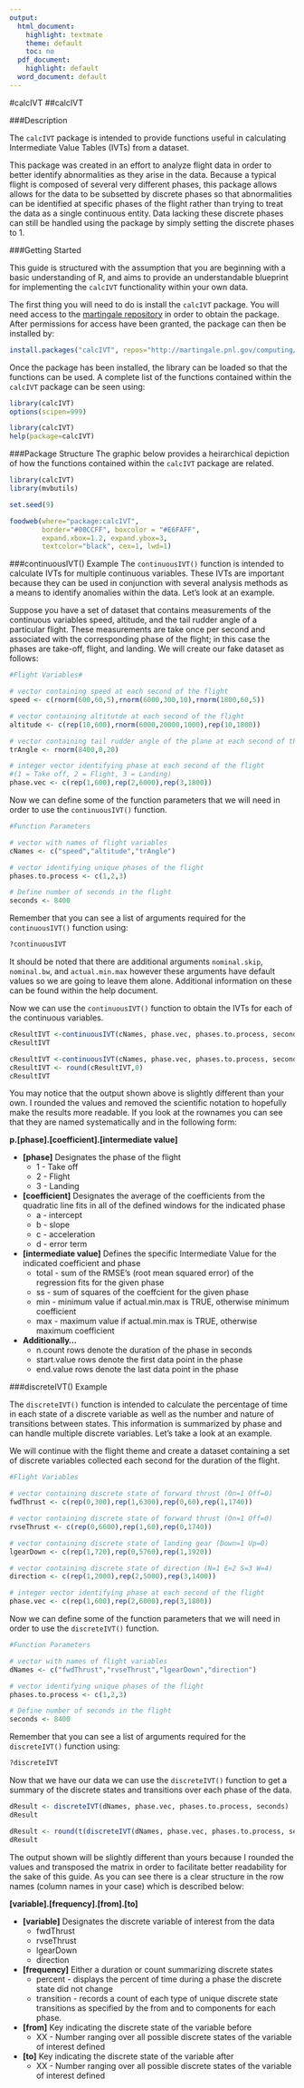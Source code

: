 ```yaml
---
output:
  html_document:
    highlight: textmate
    theme: default
    toc: no
  pdf_document:
    highlight: default
  word_document: default
---
```


<!---
Author: Lucas Tate <lucas.tate@pnnl.gov>
Created: Sept 30, 2014
Last Updated: Oct 07, 2014
-->

#calcIVT
##calcIVT

###Description

The `calcIVT` package is intended to provide functions useful in calculating Intermediate Value Tables (IVTs) from a dataset. 

This package was created in an effort to analyze flight data in order to better identify abnormalities as they arise in the data. Because a typical flight is composed of several very different phases, this package allows allows for the data to be subsetted by discrete phases so that abnormalities can be identified at specific phases of the flight rather than trying to treat the data as a single continuous entity. Data lacking these discrete phases can still be handled using the package by simply setting the discrete phases to 1.

###Getting Started

This guide is structured with the assumption that you are beginning with a basic understanding of R, and aims to provide an understandable blueprint for implementing the `calcIVT` functionality within your own data.

The first thing you will need to do is install the `calcIVT` package. You will need access to the [martingale repository](http://martingale.pnl.gov/computing/repos/) in order to obtain the package. After permissions for access have been granted, the package can then be installed by:

```r
install.packages("calcIVT", repos="http://martingale.pnl.gov/computing/repos")
```

Once the package has been installed, the library can be loaded so that the functions can be used. A complete list of the functions contained within the `calcIVT` package can be seen using:

```r
library(calcIVT)
options(scipen=999)
```
```r
library(calcIVT)
help(package=calcIVT)
```


###Package Structure
The graphic below provides a heirarchical depiction of how the functions contained within the `calcIVT` package are related.

```r
library(calcIVT)
library(mvbutils)

set.seed(9)

foodweb(where="package:calcIVT",
        border="#00CCFF", boxcolor = "#E6FAFF",
        expand.xbox=1.2, expand.ybox=3,
        textcolor="black", cex=1, lwd=1)
```

###continuousIVT() Example
The `continuousIVT()` function is intended to calculate IVTs for multiple continuous variables. These IVTs are important because they can be used in conjunction with several analysis methods as a means to identify anomalies within the data. Let's look at an example.

Suppose you have a set of dataset that contains measurements of the continuous variables speed, altitude, and the tail rudder angle of a particular flight. These measurements are take once per second and associated with the corresponding phase of the flight; in this case the phases are take-off, flight, and landing. We will create our fake dataset as follows:

```r
#Flight Variables#

# vector containing speed at each second of the flight
speed <- c(rnorm(600,60,5),rnorm(6000,300,10),rnorm(1800,60,5)) 

# vector containing altitutde at each second of the flight
altitude <- c(rep(10,600),rnorm(6000,20000,1000),rep(10,1800)) 

# vector containing tail rudder angle of the plane at each second of the flight
trAngle <- rnorm(8400,0,20) 

# integer vector identifying phase at each second of the flight 
#(1 = Take off, 2 = Flight, 3 = Landing)
phase.vec <- c(rep(1,600),rep(2,6000),rep(3,1800)) 
```

Now we can define some of the function parameters that we will need in order to use the `continuousIVT()` function.

```r
#Function Parameters

# vector with names of flight variables
cNames <- c("speed","altitude","trAngle") 

# vector identifying unique phases of the flight
phases.to.process <- c(1,2,3) 

# Define number of seconds in the flight
seconds <- 8400 
```

Remember that you can see a list of arguments required for the `continuousIVT()` function using:
```r
?continuousIVT
```

It should be noted that there are additional arguments `nominal.skip`, `nominal.bw`, and `actual.min.max` however these arguments have default values so we are going to leave them alone. Additional information on these can be found within the help document.


Now we can use the `continuousIVT()` function to obtain the IVTs for each of the continuous variables.

```r
cResultIVT <-continuousIVT(cNames, phase.vec, phases.to.process, seconds)
cResultIVT
```
```r
cResultIVT <-continuousIVT(cNames, phase.vec, phases.to.process, seconds)
cResultIVT <- round(cResultIVT,0)
cResultIVT
```

You may notice that the output shown above is slightly different than your own. I rounded the values and removed the scientific notation to hopefully make the results more readable. If you look at the rownames you can see that they are named systematically and in the following form:

**p.[phase].[coefficient].[intermediate value]**

* __[phase]__ Designates the phase of the flight
    * 1 - Take off
    * 2 - Flight
    * 3 - Landing
* __[coefficient]__ Designates the average of the coefficients from the quadratic line fits in all of the defined windows for the indicated phase
    * a - intercept
    * b - slope
    * c - acceleration
    * d - error term
* __[intermediate value]__ Defines the specific Intermediate Value for the indicated coefficient and phase
    * total - sum of the RMSE's (root mean squared error) of the regression fits for the given phase
    * ss - sum of squares of the coeffcient for the given phase
    * min - minimum value if actual.min.max is TRUE, otherwise minimum coefficient
    * max - maximum value if actual.min.max is TRUE, otherwise maximum coefficient
* __Additionally...__
    * n.count rows denote the duration of the phase in seconds
    * start.value rows denote the first data point in the phase
    * end.value rows denote the last data point in the phase

###discreteIVT() Example

The `discreteIVT()` function is intended to calculate the percentage of time in each state of a discrete variable as well as the number and nature of transitions between states. This information is summarized by phase and can handle multiple discrete variables. Let's take a look at an example.

We will continue with the flight theme and create a dataset containing a set of discrete variables collected each second for the duration of the flight.
```r
#Flight Variables

# vector containing discrete state of forward thrust (On=1 Off=0)
fwdThrust <- c(rep(0,300),rep(1,6300),rep(0,60),rep(1,1740))  

# vector containing discrete state of forward thrust (On=1 Off=0)
rvseThrust <- c(rep(0,6600),rep(1,60),rep(0,1740))

# vector containing discrete state of landing gear (Down=1 Up=0)
lgearDown <- c(rep(1,720),rep(0,5760),rep(1,1920))

# vector containing discrete state of direction (N=1 E=2 S=3 W=4)
direction <- c(rep(1,2000),rep(2,5000),rep(3,1400))

# integer vector identifying phase at each second of the flight
phase.vec <- c(rep(1,600),rep(2,6000),rep(3,1800)) 
```

Now we can define some of the function parameters that we will need in order to use the `discreteIVT()` function.

```r
#Function Parameters

# vector with names of flight variables
dNames <- c("fwdThrust","rvseThrust","lgearDown","direction") 

# vector identifying unique phases of the flight
phases.to.process <- c(1,2,3) 

# Define number of seconds in the flight
seconds <- 8400 
```

Remember that you can see a list of arguments required for the `discreteIVT()` function using:
```r
?discreteIVT
```

Now that we have our data we can use the `discreteIVT()` function to get a summary of the discrete states and transitions over each phase of the data.

```r
dResult <- discreteIVT(dNames, phase.vec, phases.to.process, seconds)
dResult
```

```r
dResult <- round(t(discreteIVT(dNames, phase.vec, phases.to.process, seconds)),2)
dResult
```

The output shown will be slightly different than yours because I rounded the values and transposed the matrix in order to facilitate better readability for the sake of this guide. As you can see there is a clear structure in the row names (column names in your case) which is described below:

**[variable].[frequency].[from].[to]**

* __[variable]__ Designates the discrete variable of interest from the data
    * fwdThrust
    * rvseThrust
    * lgearDown
    * direction
* __[frequency]__ Either a duration or count summarizing discrete states
    * percent - displays the percent of time during a phase the discrete state did not change
    * transition - records a count of each type of unique discrete state transitions as specified by the from and to components for each phase.
* __[from]__ Key indicating the discrete state of the variable before
    * XX - Number ranging over all possible discrete states of the variable of interest defined
* __[to]__ Key indicating the discrete state of the variable after
    * XX - Number ranging over all possible discrete states of the variable of interest defined
    
